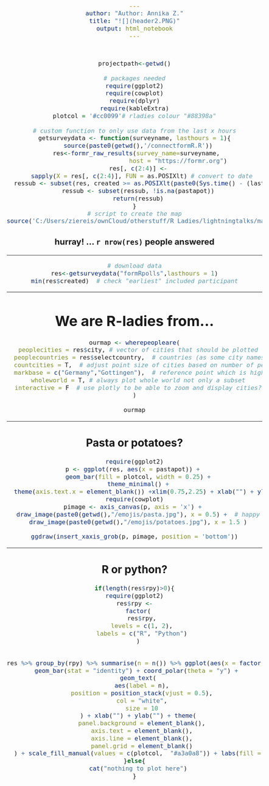 ---
author: "Author: Annika Z."
title: "![](header2.PNG)"
output: html_notebook
---
<style type="text/css">body{font-size: 14pt; text-align: center;}</style>

# {.tabset}

```{r message=FALSE, warning=FALSE, include=FALSE}
projectpath<-getwd()

# packages needed
require(ggplot2)
require(cowplot)
require(dplyr)
require(kableExtra)
plotcol = '#cc0099'# rladies colour "#88398a"

# custom function to only use data from the last x hours
getsurveydata <- function(surveyname, lasthours = 1){
  source(paste0(getwd(),'/connectformR.R'))
  res<-formr_raw_results(survey_name=surveyname, 
                        host = "https://formr.org")
  res[, c(2:4)] <-
    sapply(X = res[, c(2:4)], FUN = as.POSIXlt) # convert to date
  ressub <- subset(res, created >= as.POSIXlt(paste0(Sys.time() - (lasthours * 60 * 60))))
  ressub <- subset(ressub, !is.na(pastapot))
  return(ressub)
}
# script to create the map
source('C:/Users/ziereis/ownCloud/otherstuff/R Ladies/lightningtalks/mapR.R')
```



### hurray! ... **`r nrow(res)` **people answered

***

```{r message=FALSE, warning=FALSE, include=FALSE}
# download data
res<-getsurveydata("formRpolls",lasthours = 1)
min(res$created)  # check "earliest" included participant
```


***

# We are R-ladies from...

```{r echo=FALSE, message=FALSE, warning=FALSE}

ourmap <- wherepeopleare(
  peoplecities = res$city, # vector of cities that should be plotted
  peoplecountries = res$selectcountry,  # countries (as some city names are the duplicate)
  countcities = T,  # adjust point size of cities based on number of people
  markbase = c("Germany","Gottingen"),  # reference point which is highlighted
  wholeworld = T, # always plot whole world not only a subset
  interactive = F  # use plotly to be able to zoom and display cities?
)

ourmap
```

***

## Pasta or potatoes?

```{r echo=FALSE, message=FALSE, warning=FALSE}
require(ggplot2)
p <- ggplot(res, aes(x = pastapot)) + 
  geom_bar(fill = plotcol, width = 0.25) +
  theme_minimal() +
  theme(axis.text.x = element_blank()) +xlim(0.75,2.25) + xlab("") + ylab("")
require(cowplot)
pimage <- axis_canvas(p, axis = 'x') + 
  draw_image(paste0(getwd(),"/emojis/pasta.jpg"), x = 0.5) +  # happy
  draw_image(paste0(getwd(),"/emojis/potatoes.jpg"), x = 1.5 )

ggdraw(insert_xaxis_grob(p, pimage, position = 'bottom'))
```

***

## R or python?

```{r echo=FALSE, message=FALSE, warning=FALSE}
if(length(res$rpy)>0){
require(ggplot2)
res$rpy <-
  factor(
    res$rpy,
    levels = c(1, 2),
    labels = c("R", "Python")
  )


res %>% group_by(rpy) %>% summarise(n = n()) %>% ggplot(aes(x = factor(1), y = n, fill = rpy)) +
  geom_bar(stat = "identity") + coord_polar(theta = "y") + 
  geom_text(
    aes(label = n),
    position = position_stack(vjust = 0.5),
    col = "white",
    size = 10
  ) + xlab("") + ylab("") + theme(
    panel.background = element_blank(),
    axis.text = element_blank(),
    axis.line = element_blank(),
    panel.grid = element_blank()
  ) + scale_fill_manual(values = c(plotcol,  "#a3a0a8")) + labs(fill = "")
}else{
  cat("nothing to plot here")
}
```
